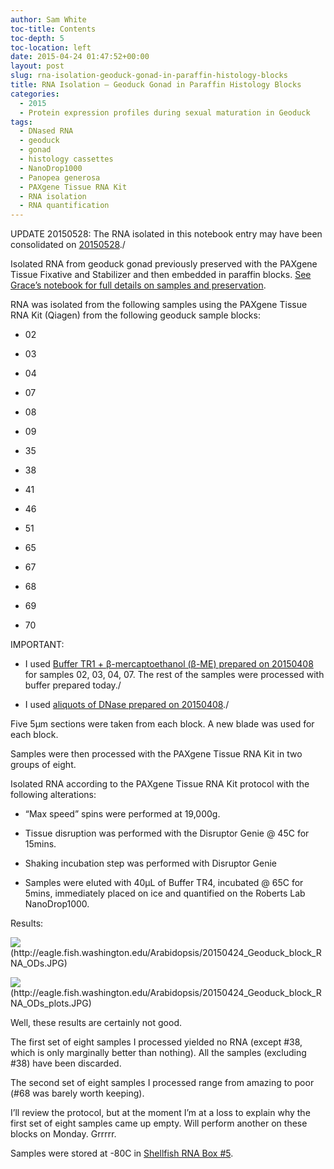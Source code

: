 ```yaml
---
author: Sam White
toc-title: Contents
toc-depth: 5
toc-location: left
date: 2015-04-24 01:47:52+00:00
layout: post
slug: rna-isolation-geoduck-gonad-in-paraffin-histology-blocks
title: RNA Isolation – Geoduck Gonad in Paraffin Histology Blocks
categories:
  - 2015
  - Protein expression profiles during sexual maturation in Geoduck
tags:
  - DNased RNA
  - geoduck
  - gonad
  - histology cassettes
  - NanoDrop1000
  - Panopea generosa
  - PAXgene Tissue RNA Kit
  - RNA isolation
  - RNA quantification
---
```


UPDATE 20150528: The RNA isolated in this notebook entry may have been consolidated on [20150528](https://robertslab.github.io/sams-notebook/posts/2015/2015-05-28-bioanalyzer-geoduck-gonad-rna-quality-assessment/)./

Isolated RNA from geoduck gonad previously preserved with the PAXgene Tissue Fixative and Stabilizer and then embedded in paraffin blocks. [See Grace’s notebook for full details on samples and preservation](https://genefish.wikispaces.com/Grace%27s+Notebook).

RNA was isolated from the following samples using the PAXgene Tissue RNA Kit (Qiagen) from the following geoduck sample blocks:




    
  * 02

    
  * 03

    
  * 04

    
  * 07

    
  * 08

    
  * 09

    
  * 35

    
  * 38

    
  * 41

    
  * 46

    
  * 51

    
  * 65

    
  * 67

    
  * 68

    
  * 69

    
  * 70



IMPORTANT:


    
  * I used [Buffer TR1 + β-mercaptoethanol (β-ME) prepared on 20150408](https://robertslab.github.io/sams-notebook/posts/2015/2015-04-09-rna-isolation-geoduck-foot-in-paraffin-histology-blocks/) for samples 02, 03, 04, 07. The rest of the samples were processed with buffer prepared today./

    
  * I used [aliquots of DNase prepared on 20150408](https://robertslab.github.io/sams-notebook/posts/2015/2015-04-09-rna-isolation-geoduck-foot-in-paraffin-histology-blocks/)./



Five 5μm sections were taken from each block. A new blade was used for each block.

Samples were then processed with the PAXgene Tissue RNA Kit in two groups of eight.

Isolated RNA according to the PAXgene Tissue RNA Kit protocol with the following alterations:


    
  * “Max speed” spins were performed at 19,000g.

    
  * Tissue disruption was performed with the Disruptor Genie @ 45C for 15mins.

    
  * Shaking incubation step was performed with Disruptor Genie

    
  * Samples were eluted with 40μL of Buffer TR4, incubated @ 65C for 5mins, immediately placed on ice and quantified on the Roberts Lab NanoDrop1000.



Results:

![](https://eagle.fish.washington.edu/Arabidopsis/20150424_Geoduck_block_RNA_ODs.JPG)(http://eagle.fish.washington.edu/Arabidopsis/20150424_Geoduck_block_RNA_ODs.JPG)



![](https://eagle.fish.washington.edu/Arabidopsis/20150424_Geoduck_block_RNA_ODs_plots.JPG)(http://eagle.fish.washington.edu/Arabidopsis/20150424_Geoduck_block_RNA_ODs_plots.JPG)



Well, these results are certainly not good.

The first set of eight samples I processed yielded no RNA (except #38, which is only marginally better than nothing). All the samples (excluding #38) have been discarded.

The second set of eight samples I processed range from amazing to poor (#68 was barely worth keeping).

I'll review the protocol, but at the moment I'm at a loss to explain why the first set of eight samples came up empty. Will perform another on these blocks on Monday. Grrrrr.

Samples were stored at -80C in [Shellfish RNA Box #5](https://docs.google.com/spreadsheet/ccc?key=0AmS_90rPaQMzcHdyU1d0MDVMLWpaTWdadnJSd0M4UUE&usp=sharing).
